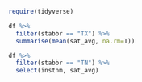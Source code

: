 ```r
require(tidyverse)

df %>% 
  filter(stabbr == "TX") %>%
  summarise(mean(sat_avg, na.rm=T))
```

```r
df %>%
  filter(stabbr == "TN") %>%
  select(instnm, sat_avg)
```